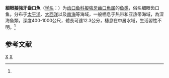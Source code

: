 {{noteTA|T=zh-tw:細眼擬強牙巨口魚; zh-hans:常眼齿口鱼; zh-hk:常眼齒口魚
|1=zh-hans:常眼齿口鱼; zh-tw:細眼擬強牙巨口魚; zh-hk:常眼齒口魚
|2=zh-hans:常眼齿口鱼属; zh-tw:擬強牙巨口魚屬; zh-hk:常眼齒口魚屬
}}
{{Speciesbox 
| taxon = Odontostomops normalops 
| status = NE
| status_system = IUCN3.1
| authority =  (Parr, 1928)<ref name='id5611'>{{cite web| url =http://www.bioinfo.cn/db05/BjdwSpecies.php?action=view&id=5611| title =常眼齿口鱼| work =《中国动物物种编目数据库》| publisher =中国科学院微生物研究所| author =中国科学院动物研究所| accessdate =2009-04-11| deadurl =yes| archiveurl =https://web.archive.org/web/20160304235746/http://www.bioinfo.cn/db05/BjdwSpecies.php?action=view&id=5611| archivedate =2016-03-04}}</ref>
}}
'''細眼擬強牙齒口魚'''（[[学名|学名]]：{{lang|la|''Odontostomops normalops''}}）为[[齿口鱼科|齿口鱼科]][[擬強牙齒口魚属|擬強牙齒口魚属]]的[[鱼类|鱼类]]，俗名细眼齿口鱼。分布于[[太平洋|太平洋]]、[[大西洋|大西洋]]以及[[南海|南海]]等海域，一般栖息于热带和亚热带海域，為深海魚類，深度400-1000公尺，體長可達12.3公分，棲息在中層水域，生活習性不明。<ref name='id5611'/>

== 参考文献 ==
{{reflist}}

{{Taxonbar|from=Q2665154}}

[[Category:擬強牙齒口魚屬|X]]
[[Category:1928年描述的魚類|X]]